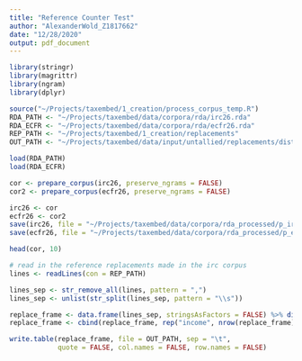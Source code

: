 ```yaml
---
title: "Reference Counter Test"
author: "AlexanderWold_Z1817662"
date: "12/28/2020"
output: pdf_document
---
```

```r
library(stringr)
library(magrittr)
library(ngram)
library(dplyr)
```

```r
source("~/Projects/taxembed/1_creation/process_corpus_temp.R")
RDA_PATH <- "~/Projects/taxembed/data/corpora/rda/irc26.rda"
RDA_ECFR <- "~/Projects/taxembed/data/corpora/rda/ecfr26.rda"
REP_PATH <- "~/Projects/taxembed/1_creation/replacements"
OUT_PATH <- "~/Projects/taxembed/data/input/untallied/replacements/distinct_replacements_irc26_ecfr"
```

```r
load(RDA_PATH)
load(RDA_ECFR)
```

```r
cor <- prepare_corpus(irc26, preserve_ngrams = FALSE)
cor2 <- prepare_corpus(ecfr26, preserve_ngrams = FALSE)

irc26 <- cor
ecfr26 <- cor2
save(irc26, file = "~/Projects/taxembed/data/corpora/rda_processed/p_irc26.rda")
save(ecfr26, file = "~/Projects/taxembed/data/corpora/rda_processed/p_ecfr26.rda")
```

```r
head(cor, 10)
```

```r
# read in the reference replacements made in the irc corpus
lines <- readLines(con = REP_PATH)

lines_sep <- str_remove_all(lines, pattern = ",")
lines_sep <- unlist(str_split(lines_sep, pattern = "\\s"))

replace_frame <- data.frame(lines_sep, stringsAsFactors = FALSE) %>% distinct()
replace_frame <- cbind(replace_frame, rep("income", nrow(replace_frame)), rep(0, nrow(replace_frame)))

write.table(replace_frame, file = OUT_PATH, sep = "\t",
            quote = FALSE, col.names = FALSE, row.names = FALSE)
```
